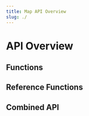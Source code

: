 ```yaml
---
title: Map API Overview
slug: ./
---
```


# <ModuleDocHeader spec={Spec} link={false} /> API Overview

## Functions

<FunctionList spec={Spec} />

<FeatureRequest />

## Reference Functions

<FunctionList spec={Spec} group="map/reference" />

## Combined API

<CombinedApi spec={Spec} />
